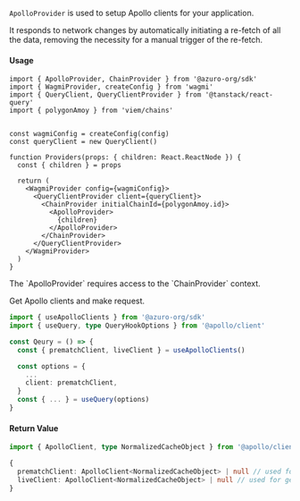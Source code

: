 
`ApolloProvider` is used to setup Apollo clients for your application.

It responds to network changes by automatically initiating a re-fetch of all the data, removing the necessity for a manual trigger of the re-fetch.

#### Usage

```tsx {1, 17, 19}
import { ApolloProvider, ChainProvider } from '@azuro-org/sdk'
import { WagmiProvider, createConfig } from 'wagmi'
import { QueryClient, QueryClientProvider } from '@tanstack/react-query'
import { polygonAmoy } from 'viem/chains'


const wagmiConfig = createConfig(config)
const queryClient = new QueryClient() 

function Providers(props: { children: React.ReactNode }) {
  const { children } = props

  return (
    <WagmiProvider config={wagmiConfig}>
      <QueryClientProvider client={queryClient}> 
        <ChainProvider initialChainId={polygonAmoy.id}>
          <ApolloProvider>
            {children}
          </ApolloProvider>
        </ChainProvider>
      </QueryClientProvider>
    </WagmiProvider>
  )
}
```

<Callout type="warning">
  The `ApolloProvider` requires access to the `ChainProvider` context.
</Callout>

Get Apollo clients and make request.

```ts {1, 5}
import { useApolloClients } from '@azuro-org/sdk'
import { useQuery, type QueryHookOptions } from '@apollo/client'

const Qeury = () => {
  const { prematchClient, liveClient } = useApolloClients()

  const options = {
    ...
    client: prematchClient,
  }
  const { ... } = useQuery(options)
}
```

#### Return Value

```ts
import { ApolloClient, type NormalizedCacheObject } from '@apollo/client'

{
  prematchClient: ApolloClient<NormalizedCacheObject> | null // used for getting pre-match data
  liveClient: ApolloClient<NormalizedCacheObject> | null // used for getting live data
}
```
